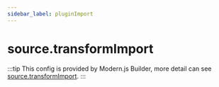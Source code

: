 ```yaml
---
sidebar_label: pluginImport
---
```


# source.transformImport

:::tip
This config is provided by Modern.js Builder, more detail can see [source.transformImport](https://modernjs.dev/builder/en/api/config-source.html#sourcepluginimport).
:::


<Main />
